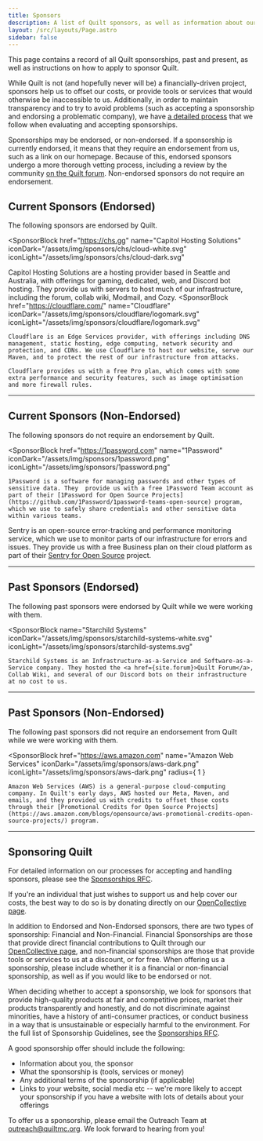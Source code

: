 ```yaml
---
title: Sponsors
description: A list of Quilt sponsors, as well as information about our sponsorship process in general
layout: /src/layouts/Page.astro
sidebar: false
---
```



This page contains a record of all Quilt sponsorships, past and present, as well as instructions on how to apply to sponsor Quilt. 

While Quilt is not (and hopefully never will be) a financially-driven project, sponsors help us to offset our costs, or provide tools or services that would otherwise be inaccessible to us. Additionally, in order to maintain transparency and to try to avoid problems (such as accepting a sponsorship and endorsing a problematic company), we have [a detailed process](https://github.com/QuiltMC/rfcs/blob/master/rfc/0061-sponsorships.md) that we follow when evaluating and accepting sponsorships.

Sponsorships may be endorsed, or non-endorsed. If a sponsorship is currently endorsed, it means that they require an endorsement from us, such as a link on our homepage. Because of this, endorsed sponsors undergo a more thorough vetting process, including a review by the community [on the Quilt forum](https://forum.quiltmc.org/c/quilt/sponsorship/23). Non-endorsed sponsors do not require an endorsement.

## Current Sponsors (Endorsed)

The following sponsors are endorsed by Quilt.

<SponsorBlock
	href="https://chs.gg"
	name="Capitol Hosting Solutions"
	iconDark="/assets/img/sponsors/chs/cloud-white.svg"
	iconLight="/assets/img/sponsors/chs/cloud-dark.svg"
>
Capitol Hosting Solutions are a hosting provider based in Seattle and Australia, with offerings for gaming, dedicated, web, and Discord bot hosting. They provide us with servers to host much of our infrastructure, including the forum, collab wiki, Modmail, and Cozy.
</SponsorBlock>
<SponsorBlock
	href="https://cloudflare.com/"
	name="Cloudflare"
	iconDark="/assets/img/sponsors/cloudflare/logomark.svg"
	iconLight="/assets/img/sponsors/cloudflare/logomark.svg"
>
	Cloudflare is an Edge Services provider, with offerings including DNS management, static hosting, edge computing, network security and protection, and CDNs. We use Cloudflare to host our website, serve our Maven, and to protect the rest of our infrastructure from attacks. 

	Cloudflare provides us with a free Pro plan, which comes with some extra performance and security features, such as image optimisation and more firewall rules.
</SponsorBlock>

---

## Current Sponsors (Non-Endorsed)

The following sponsors do not require an endorsement by Quilt.

<SponsorBlock
	href="https://1password.com"
	name="1Password"
	iconDark="/assets/img/sponsors/1password.png"
	iconLight="/assets/img/sponsors/1password.png"
>
	1Password is a software for managing passwords and other types of sensitive data. They  provide us with a free 1Password Team account as part of their [1Password for Open Source Projects](https://github.com/1Password/1password-teams-open-source) program, which we use to safely share credentials and other sensitive data within various teams.
</SponsorBlock>

<SponsorBlock
	href="https://sentry.io"
	name="Sentry"
	iconDark="/assets/img/sponsors/sentry/sentry-dark.svg"
	iconLight="/assets/img/sponsors/sentry/sentry-light.svg"
	>
	Sentry is an open-source error-tracking and performance monitoring service, which we use to monitor parts of our infrastructure for errors and issues. They provide us with a free Business plan on their cloud platform as part of their [Sentry for Open Source](https://sentry.io/for/open-source/) project.
</SponsorBlock>

---

## Past Sponsors (Endorsed)

The following past sponsors were endorsed by Quilt while we were working with them.

<SponsorBlock
	name="Starchild Systems"
	iconDark="/assets/img/sponsors/starchild-systems-white.svg"
	iconLight="/assets/img/sponsors/starchild-systems.svg"
>
	Starchild Systems is an Infrastructure-as-a-Service and Software-as-a-Service company. They hosted the <a href={site.forum}>Quilt Forum</a>, Collab Wiki, and several of our Discord bots on their infrastructure at no cost to us.
</SponsorBlock>

---

## Past Sponsors (Non-Endorsed)

The following past sponsors did not require an endorsement from Quilt while we were working with them.

<SponsorBlock
	href="https://aws.amazon.com"
	name="Amazon Web Services"
	iconDark="/assets/img/sponsors/aws-dark.png"
	iconLight="/assets/img/sponsors/aws-dark.png"
	radius={ 1 }
>
	Amazon Web Services (AWS) is a general-purpose cloud-computing company. In Quilt's early days, AWS hosted our Meta, Maven, and emails, and they provided us with credits to offset those costs through their [Promotional Credits for Open Source Projects](https://aws.amazon.com/blogs/opensource/aws-promotional-credits-open-source-projects/) program.

</SponsorBlock>

---

## Sponsoring Quilt

For detailed information on our processes for accepting and handling sponsors, please see the [Sponsorships RFC](https://github.com/QuiltMC/rfcs/blob/master/rfc/0061-sponsorships.md).

If you're an individual that just wishes to support us and help cover our costs, the best way to do so is by donating directly on our [OpenCollective page](https://opencollective.com/quiltmc).

In addition to Endorsed and Non-Endorsed sponsors, there are two types of sponsorship: Financial and Non-Financial. Financial Sponsorships are those that provide direct financial contributions to Quilt through our [OpenCollective page](https://opencollective.com/quiltmc), and non-financial sponsorships are those that provide tools or services to us at a discount, or for free. When offering us a sponsorship, please include whether it is a financial or non-financial sponsorship, as well as if you would like to be endorsed or not.

When deciding whether to accept a sponsorship, we look for sponsors that provide high-quality products at fair and competitive prices, market their products transparently and honestly, and do not discriminate against minorities, have a history of anti-consumer practices, or conduct business in a way that is unsustainable or especially harmful to the environment. For the full list of Sponsorship Guidelines, see the [Sponsorships RFC](https://github.com/QuiltMC/rfcs/blob/master/rfc/0061-sponsorships.md).

A good sponsorship offer should include the following:

* Information about you, the sponsor
* What the sponsorship is (tools, services or money)
* Any additional terms of the sponsorship (if applicable)
* Links to your website, social media etc -- we're more likely to accept your sponsorship if you have a website with lots of details about your offerings

To offer us a sponsorship, please email the Outreach Team at <a href="maito:outreach@quiltmc.org">outreach@quiltmc.org</a>. We look forward to hearing from you!
